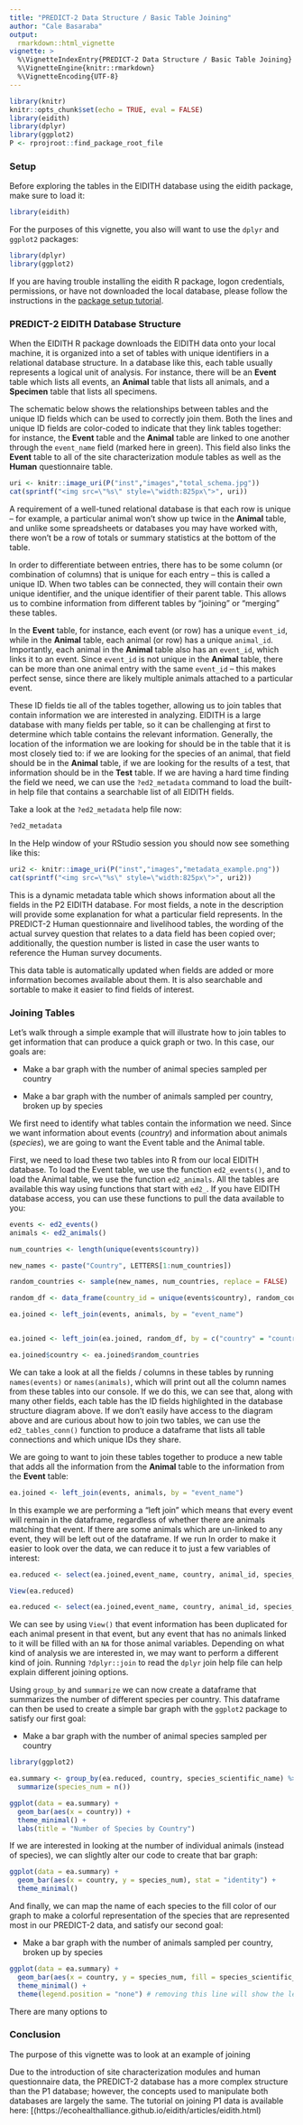 ```yaml
---
title: "PREDICT-2 Data Structure / Basic Table Joining"
author: "Cale Basaraba"
output: 
  rmarkdown::html_vignette
vignette: >
  %\VignetteIndexEntry{PREDICT-2 Data Structure / Basic Table Joining}
  %\VignetteEngine{knitr::rmarkdown}
  %\VignetteEncoding{UTF-8}
---
```


```r
library(knitr)
knitr::opts_chunk$set(echo = TRUE, eval = FALSE)
library(eidith)
library(dplyr)
library(ggplot2)
P <- rprojroot::find_package_root_file
```
### Setup
Before exploring the tables in the EIDITH database using the eidith package, make sure to load it:  
```r
library(eidith)
``` 

For the purposes of this vignette, you also will want to use the `dplyr` and `ggplot2` packages:
```r
library(dplyr)
library(ggplot2)
```

If you are having trouble installing the eidith R package, logon credentials, permissions, or have not downloaded the local database, please follow the instructions in the [package setup tutorial](https://ecohealthalliance.github.io/eidith/articles/eidith.html).

### PREDICT-2 EIDITH Database Structure

When the EIDITH R package downloads the EIDITH data onto your local machine, it is organized into a set of tables with unique identifiers in a relational database structure. In a database like this, each table usually represents a logical unit of analysis. For instance, there will be an __Event__ table which lists all events, an __Animal__ table that lists all animals, and a __Specimen__ table that lists all specimens.

The schematic below shows the relationships between tables and the unique ID fields which can be used to correctly join them. Both the lines and unique ID fields are color-coded to indicate that they link tables together: for instance, the __Event__ table and the __Animal__ table are linked to one another through the `event_name` field (marked here in green). This field also links the __Event__ table to all of the site characterization module tables as well as the __Human__ questionnaire table. 

```r
uri <- knitr::image_uri(P("inst","images","total_schema.jpg"))
cat(sprintf("<img src=\"%s\" style=\"width:825px\">", uri))

```

A requirement of a well-tuned relational database is that each row is unique – for example, a particular animal won’t show up twice in the __Animal__ table, and unlike some spreadsheets or databases you may have worked with, there won’t be a row of totals or summary statistics at the bottom of the table. 

In order to differentiate between entries, there has to be some column (or combination of columns) that is unique for each entry – this is called a unique ID. When two tables can be connected, they will contain their own unique identifier, and the unique identifier of their parent table. This allows us to combine information from different tables by “joining” or “merging” these tables.

In the __Event__ table, for instance, each event (or row) has a unique `event_id`, while in the __Animal__ table, each animal (or row) has a unique `animal_id`. Importantly, each animal in the __Animal__ table also has an `event_id`, which links it to an event. Since `event_id` is not unique in the __Animal__ table, there can be more than one animal entry with the same `event_id` -- this makes perfect sense, since there are likely multiple animals attached to a particular event. 

These ID fields tie all of the tables together, allowing us to join tables that contain information we are interested in analyzing. EIDITH is a large database with many fields per table, so it can be challenging at first to determine which table contains the relevant information. Generally, the location of the information we are looking for should be in the table that it is most closely tied to: if we are looking for the species of an animal, that field should be in the __Animal__ table, if we are looking for the results of a test, that information should be in the __Test__ table. If we are having a hard time finding the field we need, we can use the `?ed2_metadata` command to load the built-in help file that contains a searchable list of all EIDITH fields.

Take a look at the `?ed2_metadata` help file now:

```r
?ed2_metadata
```

In the Help window of your RStudio session you should now see something like this:

```r
uri2 <- knitr::image_uri(P("inst","images","metadata_example.png"))
cat(sprintf("<img src=\"%s\" style=\"width:825px\">", uri2))

```

This is a dynamic metadata table which shows information about all the fields in the P2 EIDITH database. For most fields, a note in the description will provide some explanation for what a particular field represents. In the PREDICT-2 Human questionnaire and livelihood tables, the wording of the actual survey question that relates to a data field has been copied over; additionally, the question number is listed in case the user wants to reference the Human survey documents. 

This data table is automatically updated when fields are added or more information becomes available about them. It is also searchable and sortable to make it easier to find fields of interest. 

### Joining Tables  
Let's walk through a simple example that will illustrate how to join tables to get information that can produce a quick graph or two. In this case, our goals are:

- Make a bar graph with the number of animal species sampled per country 

- Make a bar graph with the number of animals sampled per country, broken up by species
  
We first need to identify what tables contain the information we need. Since we want information about events (*country*) and information about animals (*species*), we are going to want the Event table and the Animal table.

First, we need to load these two tables into R from our local EIDITH database. To load the Event table, we use the function `ed2_events()`, and to load the Animal table, we use the function `ed2_animals`. All the tables are available this way using functions that start with `ed2_`. If you have EIDITH database access, you can use these functions to pull the data available to you:


```r
events <- ed2_events()
animals <- ed2_animals()
```

```r

num_countries <- length(unique(events$country))

new_names <- paste("Country", LETTERS[1:num_countries])

random_countries <- sample(new_names, num_countries, replace = FALSE)

random_df <- data_frame(country_id = unique(events$country), random_countries)

ea.joined <- left_join(events, animals, by = "event_name")


ea.joined <- left_join(ea.joined, random_df, by = c("country" = "country_id"))

ea.joined$country <- ea.joined$random_countries

```

We can take a look at all the fields / columns in these tables by running `names(events)` or `names(animals)`, which will print out all the column names from these tables into our console. If we do this, we can see that, along with many other fields, each table has the ID fields highlighted in the database structure diagram above. If we don't easily have access to the diagram above and are curious about how to join two tables, we can use the `ed2_tables_conn()` function to produce a dataframe that lists all table connections and which unique IDs they share.

We are going to want to join these tables together to produce a new table that adds all the information from the __Animal__ table to the information from the __Event__ table:
  
```r

ea.joined <- left_join(events, animals, by = "event_name")

```

In this example we are performing a "left join" which means that every event will remain in the dataframe, regardless of whether there are animals matching that event. If there are some animals which are un-linked to any event, they will be left out of the dataframe. If we run  In order to make it easier to look over the data, we can reduce it to just a few variables of interest:

```r

ea.reduced <- select(ea.joined,event_name, country, animal_id, species_scientific_name)

View(ea.reduced)

```

```r

ea.reduced <- select(ea.joined,event_name, country, animal_id, species_scientific_name)

```

We can see by using `View()` that event information has been duplicated for each animal present in that event, but any event that has no animals linked to it will be filled with an `NA` for those animal variables. Depending on what kind of analysis we are interested in, we may want to perform a different kind of join. Running `?dplyr::join` to read the `dplyr` join help file can help explain different joining options.

Using `group_by` and `summarize` we can now create a dataframe that summarizes the number of different species per country. This dataframe can then be used to create a simple bar graph with the `ggplot2` package to satisfy our first goal:

- Make a bar graph with the number of animal species sampled per country 


```r
library(ggplot2)

ea.summary <- group_by(ea.reduced, country, species_scientific_name) %>%
  summarize(species_num = n())

ggplot(data = ea.summary) +
  geom_bar(aes(x = country)) +
  theme_minimal() + 
  labs(title = "Number of Species by Country")

```

If we are interested in looking at the number of individual animals (instead of species), we can slightly alter our code to create that bar graph:

```r

ggplot(data = ea.summary) +
  geom_bar(aes(x = country, y = species_num), stat = "identity") +
  theme_minimal()

```

And finally, we can map the name of each species to the fill color of our graph to make a colorful representation of the species that are represented most in our PREDICT-2 data, and satisfy our second goal:

- Make a bar graph with the number of animals sampled per country, broken up by species


```r

ggplot(data = ea.summary) +
  geom_bar(aes(x = country, y = species_num, fill = species_scientific_name), stat = "identity") +
  theme_minimal() +
  theme(legend.position = "none") # removing this line will show the legend with all the species names


```

There are many options to 


### Conclusion

The purpose of this vignette was to look at an example of joining 


Due to the introduction of site characterization modules and human questionnaire data, the PREDICT-2 database has a more complex structure than the P1 database; however, the concepts used to manipulate both databases are largely the same. The tutorial on joining P1 data is available here: [(https://ecohealthalliance.github.io/eidith/articles/eidith.html) 



